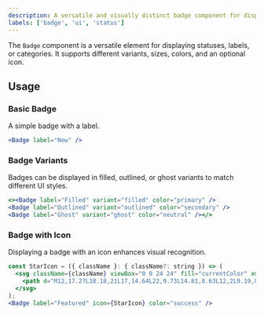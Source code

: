 ```yaml
---
description: A versatile and visually distinct badge component for displaying statuses, labels, or categories.
labels: ['badge', 'ui', 'status']
---
```


The `Badge` component is a versatile element for displaying statuses, labels, or categories. It supports different variants, sizes, colors, and an optional icon.

## Usage

### Basic Badge

A simple badge with a label.

```jsx
<Badge label="New" />
```


### Badge Variants

Badges can be displayed in filled, outlined, or ghost variants to match different UI styles.

```jsx
<><Badge label="Filled" variant="filled" color="primary" />
<Badge label="Outlined" variant="outlined" color="secondary" />
<Badge label="Ghost" variant="ghost" color="neutral" /></>
```


### Badge with Icon

Displaying a badge with an icon enhances visual recognition.

```jsx
const StarIcon = ({ className }: { className?: string }) => (
  <svg className={className} viewBox="0 0 24 24" fill="currentColor" xmlns="http://www.w3.org/2000/svg" style={{ width: '1em', height: '1em'}}>
    <path d="M12,17.27L18.18,21L17,14.64L22,9.73L14.81,8.63L12,2L9.19,8.63L2,9.73L7,14.64L5.82,21L12,17.27Z"/>
  </svg>
);
<Badge label="Featured" icon={StarIcon} color="success" />